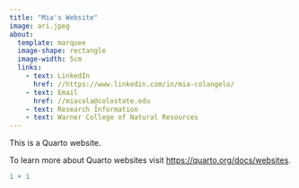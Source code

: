```yaml
---
title: "Mia's Website"
image: ari.jpeg
about:
  template: marquee
  image-shape: rectangle
  image-width: 5cm
  links: 
    - text: LinkedIn
      href: //https://www.linkedin.com/in/mia-colangelo/
    - text: Email
      href: //miacola@colostate.edu
    - text: Research Information
    - text: Warner College of Natural Resources
---
```


This is a Quarto website.

To learn more about Quarto websites visit <https://quarto.org/docs/websites>.

```r
1 + 1
```

